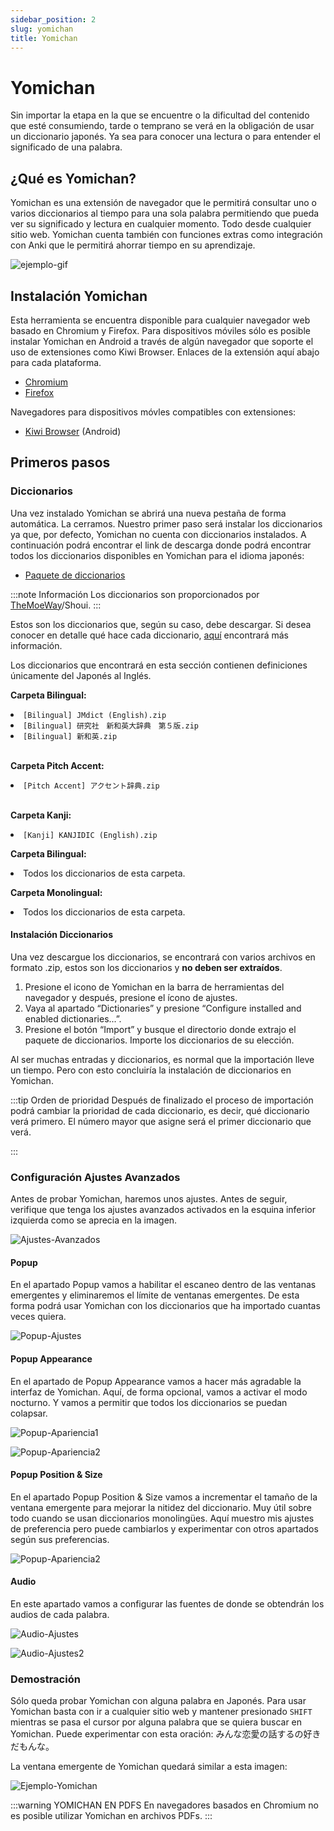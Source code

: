 ```yaml
---
sidebar_position: 2
slug: yomichan
title: Yomichan
---
```



# Yomichan

Sin importar la etapa en la que se encuentre o la dificultad del contenido que esté consumiendo, tarde o temprano se verá en la obligación de usar un diccionario japonés. Ya sea para conocer una lectura o para entender el significado de una palabra.

## ¿Qué es Yomichan?
Yomichan es una extensión de navegador que le permitirá consultar uno o varios diccionarios al tiempo para una sola palabra permitiendo que pueda ver su significado y lectura en cualquier momento. Todo desde cualquier sitio web. Yomichan cuenta también con funciones extras como integración con Anki que le permitirá ahorrar tiempo en su aprendizaje.

![ejemplo-gif](../../assets/yomichan/example-gif.gif)

## Instalación Yomichan
Esta herramienta se encuentra disponible para cualquier navegador web basado en Chromium y Firefox. Para dispositivos móviles sólo es posible instalar Yomichan en Android a través de algún navegador que soporte el uso de extensiones como Kiwi Browser. Enlaces de la extensión aquí abajo para cada plataforma.

- [Chromium](https://chrome.google.com/webstore/detail/yomichan/ogmnaimimemjmbakcfefmnahgdfhfami)
- [Firefox](https://addons.mozilla.org/en-US/firefox/addon/yomichan/)

Navegadores para dispositivos móvles compatibles con extensiones:
- [Kiwi Browser](https://play.google.com/store/apps/details?id=com.kiwibrowser.browser) (Android)

## Primeros pasos
### Diccionarios
Una vez instalado Yomichan se abrirá una nueva pestaña de forma automática. La cerramos. Nuestro primer paso será instalar los diccionarios ya que, por defecto, Yomichan no cuenta con diccionarios instalados. A continuación podrá encontrar el link de descarga donde podrá encontrar todos los diccionarios disponibles en Yomichan para el idioma japonés:
- [Paquete de diccionarios](https://learnjapanese.link/dictionaries)

:::note Información
Los diccionarios son proporcionados por [TheMoeWay](https://learnjapanese.moe/)/Shoui.
:::

Estos son los diccionarios que, según su caso, debe descargar. Si desea conocer en detalle qué hace cada diccionario, <a href="../utility/Diccionaries">aquí</a> encontrará más información.

<Tabs className="unique-tabs">
  <TabItem value="apple" label="Diccionarios para principiantes" default>

Los diccionarios que encontrará en esta sección contienen definiciones únicamente del Japonés al Inglés.

**Carpeta Bilingual:**
<li><code>[Bilingual] JMdict (English).zip</code></li>
<li><code>[Bilingual] 研究社　新和英大辞典　第５版.zip</code></li>
<li><code>[Bilingual] 新和英.zip</code></li>
<br/>

**Carpeta Pitch Accent:**
<li><code>[Pitch Accent] アクセント辞典.zip</code></li>
<br/>

**Carpeta Kanji:**
<li><code>[Kanji] KANJIDIC (English).zip</code></li>

  </TabItem>
  <TabItem value="orange" label="Diccionarios para Intermedios/Avanzados">

  **Carpeta Bilingual:**
  <li>Todos los diccionarios de esta carpeta.</li>

  **Carpeta Monolingual:**
  <li>Todos los diccionarios de esta carpeta.</li>

  </TabItem>

  <TabItem value="extras" label="Diccionarios extras" default>

  </TabItem>
</Tabs>

#### Instalación Diccionarios
Una vez descargue los diccionarios, se encontrará con varios archivos en formato .zip, estos son los diccionarios y **no deben ser extraídos**.

  1. Presione el icono de Yomichan en la barra de herramientas del navegador y después, presione el ícono de ajustes.
  2. Vaya al apartado “Dictionaries” y presione “Configure installed and enabled dictionaries...”. 
  3. Presione el botón “Import” y busque el directorio donde extrajo el paquete de diccionarios. Importe los diccionarios de su elección. 
  
Al ser muchas entradas y diccionarios, es normal que la importación lleve un tiempo. Pero con esto concluiría la instalación de diccionarios en Yomichan.

:::tip Orden de prioridad
Después de finalizado el proceso de importación podrá cambiar la prioridad de cada diccionario, es decir, qué diccionario verá primero. El número mayor que asigne será el primer diccionario que verá.

:::

### Configuración Ajustes Avanzados
Antes de probar Yomichan, haremos unos ajustes. Antes de seguir, verifique que tenga los ajustes avanzados activados en la esquina inferior izquierda como se aprecia en la imagen.

![Ajustes-Avanzados](../../assets/yomichan/advance_settings.png)

#### Popup
En el apartado Popup vamos a habilitar el escaneo dentro de las ventanas emergentes y eliminaremos el límite de ventanas emergentes. De esta forma podrá usar Yomichan con los diccionarios que ha importado cuantas veces quiera.

![Popup-Ajustes](../../assets/yomichan/popup_settings.png)

#### Popup Appearance
En el apartado de Popup Appearance vamos a hacer más agradable la interfaz de Yomichan. Aquí, de forma opcional, vamos a activar el modo nocturno. Y vamos a permitir que todos los diccionarios se puedan colapsar.

![Popup-Apariencia1](../../assets/yomichan/popup_appearance1_settings.png)

![Popup-Apariencia2](../../assets/yomichan/popup_appearance2_settings.png)

#### Popup Position & Size
En el apartado Popup Position & Size vamos a incrementar el tamaño de la ventana emergente para mejorar la nitidez del diccionario. Muy útil sobre todo cuando se usan diccionarios monolingües. Aquí muestro mis ajustes de preferencia pero puede cambiarlos y experimentar con otros apartados según sus preferencias.

![Popup-Apariencia2](../../assets/yomichan/popup_positionSize_settings.png)

#### Audio
En este apartado vamos a configurar las fuentes de donde se obtendrán los audios de cada palabra.

![Audio-Ajustes](../../assets/yomichan/audio1_settings.png)

![Audio-Ajustes2](../../assets/yomichan/audio2_settings.png)

### Demostración
Sólo queda probar Yomichan con alguna palabra en Japonés. Para usar Yomichan basta con ir a cualquier sitio web y mantener presionado `SHIFT` mientras se pasa el cursor por alguna palabra que se quiera buscar en Yomichan. Puede experimentar con esta oración: みんな恋愛の話するの好きだもんな。

La ventana emergente de Yomichan quedará similar a esta imagen:

![Ejemplo-Yomichan](../../assets/yomichan/example_settings.png)

:::warning YOMICHAN EN PDFS
En navegadores basados en Chromium no es posible utilizar Yomichan en archivos PDFs.
:::

